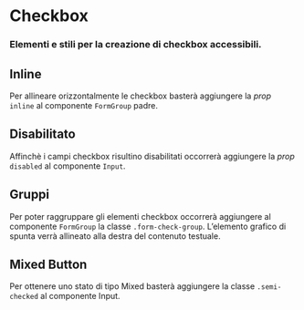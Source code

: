 
<Meta of={CheckboxStories} />

# Checkbox

### Elementi e stili per la creazione di checkbox accessibili.

<Canvas of={CheckboxStories.CheckboxBase} />

## Inline

Per allineare orizzontalmente le checkbox basterà aggiungere la _prop_ `inline` al componente `FormGroup` padre.

<Canvas of={CheckboxStories.CheckboxInline} />

## Disabilitato

Affinchè i campi checkbox risultino disabilitati occorrerà aggiungere la _prop_ `disabled` al componente `Input`.

<Canvas of={CheckboxStories.CheckboxDisabilitato} />

## Gruppi

Per poter raggruppare gli elementi checkbox occorrerà aggiungere al componente `FormGroup` la classe `.form-check-group`. L’elemento grafico di spunta verrà allineato alla destra del contenuto testuale.

<Canvas of={CheckboxStories.CheckboxGruppi} />

## Mixed Button

Per ottenere uno stato di tipo Mixed basterà aggiungere la classe `.semi-checked` al componente Input.

<Canvas of={CheckboxStories.CheckboxMixedButton} />
